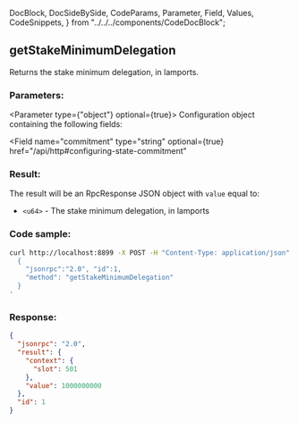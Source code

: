   DocBlock,
  DocSideBySide,
  CodeParams,
  Parameter,
  Field,
  Values,
  CodeSnippets,
} from "../../../components/CodeDocBlock";

<DocBlock>

## getStakeMinimumDelegation

Returns the stake minimum delegation, in lamports.

<DocSideBySide>
<CodeParams>

### Parameters:

<Parameter type={"object"} optional={true}> 
Configuration object containing the following fields:

<Field
  name="commitment"
  type="string"
  optional={true}
  href="/api/http#configuring-state-commitment"
></Field>

</Parameter>

### Result:

The result will be an RpcResponse JSON object with `value` equal to:

- `<u64>` - The stake minimum delegation, in lamports

</CodeParams>

<CodeSnippets>

### Code sample:

```bash
curl http://localhost:8899 -X POST -H "Content-Type: application/json" -d '
  {
    "jsonrpc":"2.0", "id":1,
    "method": "getStakeMinimumDelegation"
  }
'
```

### Response:

```json
{
  "jsonrpc": "2.0",
  "result": {
    "context": {
      "slot": 501
    },
    "value": 1000000000
  },
  "id": 1
}
```

</CodeSnippets>
</DocSideBySide>
</DocBlock>
